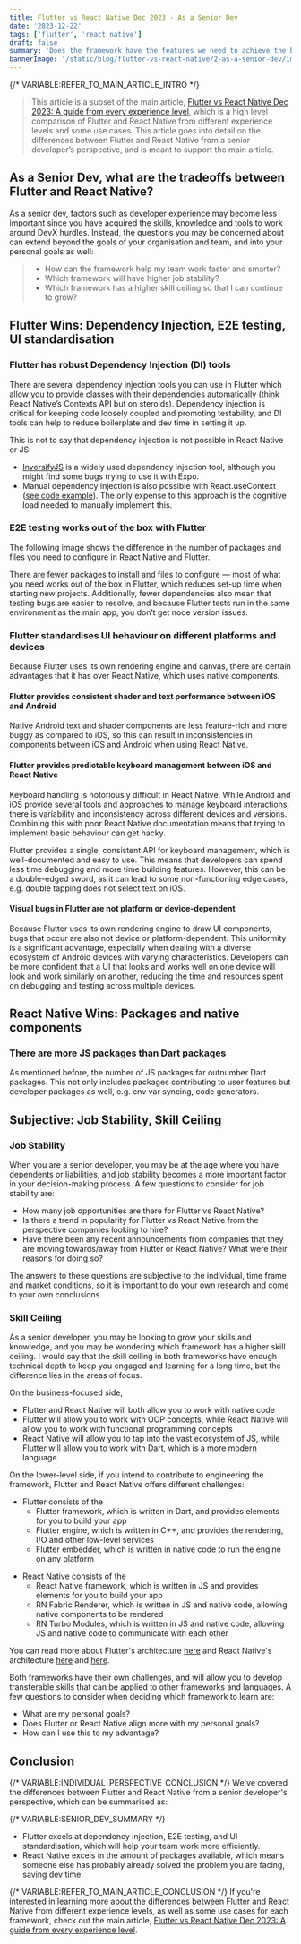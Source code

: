 ```yaml
---
title: Flutter vs React Native Dec 2023 - As a Senior Dev
date: '2023-12-22'
tags: ['flutter', 'react native']
draft: false
summary: 'Does the framework have the features we need to achieve the business goal? What can each framework do to help us achieve the goal with the least amount of resources?'
bannerImage: '/static/blog/flutter-vs-react-native/2-as-a-senior-dev/images/image.png'
---
```


{/* VARIABLE:REFER_TO_MAIN_ARTICLE_INTRO */}
> This article is a subset of the main article, [Flutter vs React Native Dec 2023: A guide from every experience level](../0-main/react-native-vs-flutter.md), which is a high level comparison of Flutter and React Native from different experience levels and some use cases. This article goes into detail on the differences between Flutter and React Native from a senior developer’s perspective, and is meant to support the main article.

## As a Senior Dev, what are the tradeoffs between Flutter and React Native?

As a senior dev, factors such as developer experience may become less important since you have acquired the skills, knowledge and tools to work around DevX hurdles. Instead, the questions you may be concerned about can extend beyond the goals of your organisation and team, and into your personal goals as well:

> - How can the framework help my team work faster and smarter?
> - Which framework will have higher job stability?
> - Which framework has a higher skill ceiling so that I can continue to grow?


## Flutter Wins: Dependency Injection, E2E testing, UI standardisation
### Flutter has robust Dependency Injection (DI) tools

There are several dependency injection tools you can use in Flutter which allow you to provide classes with their dependencies automatically (think React Native’s Contexts API but on steroids). Dependency injection is critical for keeping code loosely coupled and promoting testability, and DI tools can help to reduce boilerplate and dev time in setting it up.

<ImageAtom src="/static/blog/flutter-vs-react-native/2-as-a-senior-dev/images/image-1.png" caption="An example of Dependency Injection in Flutter using injectable, where a roomId (dependency) is resolved to a getter or constant depending on whether env is set to prod or test."/>

This is not to say that dependency injection is not possible in React Native or JS:

- [InversifyJS](https://github.com/inversify/InversifyJS) is a widely used dependency injection tool, although you might find some bugs trying to use it with Expo.
- Manual dependency injection is also possible with React.useContext ([see code example](https://github.com/juskek/app_architecture/blob/main/react-native-android-architecture/src/data/shared-counter/ISharedCounterRepository.ts)). The only expense to this approach is the cognitive load needed to manually implement this.


### E2E testing works out of the box with Flutter

The following image shows the difference in the number of packages and files you need to configure in React Native and Flutter.

<ImageAtom src="/static/blog/flutter-vs-react-native/2-as-a-senior-dev/images/image-2.png" caption="Testing is easier to set up in Flutter"/>

There are fewer packages to install and files to configure — most of what you need works out of the box in Flutter, which reduces set-up time when starting new projects. Additionally, fewer dependencies also mean that testing bugs are easier to resolve, and because Flutter tests run in the same environment as the main app, you don’t get node version issues.

<ImageAtom src="/static/blog/flutter-vs-react-native/2-as-a-senior-dev/images/e2e.gif" caption="Example of E2E tests on Flutter running interactively between multiple devices"/>

### Flutter standardises UI behaviour on different platforms and devices

Because Flutter uses its own rendering engine and canvas, there are certain advantages that it has over React Native, which uses native components.

#### Flutter provides consistent shader and text performance between iOS and Android

Native Android text and shader components are less feature-rich and more buggy as compared to iOS, so this can result in inconsistencies in components between iOS and Android when using React Native.

#### Flutter provides predictable keyboard management between iOS and React Native

Keyboard handling is notoriously difficult in React Native. While Android and iOS provide several tools and approaches to manage keyboard interactions, there is variability and inconsistency across different devices and versions. Combining this with poor React Native documentation means that trying to implement basic behaviour can get hacky.

Flutter provides a single, consistent API for keyboard management, which is well-documented and easy to use. This means that developers can spend less time debugging and more time building features. However, this can be a double-edged sword, as it can lead to some non-functioning edge cases, e.g. double tapping does not select text on iOS.

#### Visual bugs in Flutter are not platform or device-dependent

Because Flutter uses its own rendering engine to draw UI components, bugs that occur are also not device or platform-dependent. This uniformity is a significant advantage, especially when dealing with a diverse ecosystem of Android devices with varying characteristics. Developers can be more confident that a UI that looks and works well on one device will look and work similarly on another, reducing the time and resources spent on debugging and testing across multiple devices.

## React Native Wins: Packages and native components
### There are more JS packages than Dart packages

As mentioned before, the number of JS packages far outnumber Dart packages. This not only includes packages contributing to user features but developer packages as well, e.g. env var syncing, code generators.

## Subjective: Job Stability, Skill Ceiling

### Job Stability
When you are a senior developer, you may be at the age where you have dependents or liabilities, and job stability becomes a more important factor in your decision-making process. A few questions to consider for job stability are:
- How many job opportunities are there for Flutter vs React Native?
- Is there a trend in popularity for Flutter vs React Native from the perspective companies looking to hire?
- Have there been any recent announcements from companies that they are moving towards/away from Flutter or React Native? What were their reasons for doing so?

The answers to these questions are subjective to the individual, time frame and market conditions, so it is important to do your own research and come to your own conclusions.

### Skill Ceiling

As a senior developer, you may be looking to grow your skills and knowledge, and you may be wondering which framework has a higher skill ceiling. I would say that the skill ceiling in both frameworks have enough technical depth to keep you engaged and learning for a long time, but the difference lies in the areas of focus.

On the business-focused side, 
- Flutter and React Native will both allow you to work with native code
- Flutter will allow you to work with OOP concepts, while React Native will allow you to work with functional programming concepts
- React Native will allow you to tap into the vast ecosystem of JS, while Flutter will allow you to work with Dart, which is a more modern language

On the lower-level side, if you intend to contribute to engineering the framework, Flutter and React Native offers different challenges:

- Flutter consists of the 
  - Flutter framework, which is written in Dart, and provides elements for you to build your app
  - Flutter engine, which is written in C++, and provides the rendering, I/O and other low-level services
  - Flutter embedder, which is written in native code to run the engine on any platform

<ImageAtom src="/static/blog/flutter-vs-react-native/2-as-a-senior-dev/images/flutter_archi.png" caption="Flutter Architecture" source="https://docs.flutter.dev/resources/architectural-overview"/>

- React Native consists of the
  - React Native framework, which is written in JS and provides elements for you to build your app
  - RN Fabric Renderer, which is written in JS and native code, allowing native components to be rendered
  - RN Turbo Modules, which is written in JS and native code, allowing JS and native code to communicate with each other

<ImageAtom src="/static/blog/flutter-vs-react-native/2-as-a-senior-dev/images/rn_archi.avif" caption="React Native Architecture" source="https://formidable.com/blog/2019/lean-core-part-4/"/>

You can read more about Flutter's architecture [here](https://docs.flutter.dev/resources/architectural-overview) and React Native's architecture [here](https://reactnative.dev/docs/next/the-new-architecture/landing-page) and [here](https://formidable.com/blog/2019/lean-core-part-4/).

Both frameworks have their own challenges, and will allow you to develop transferable skills that can be applied to other frameworks and languages. A few questions to consider when deciding which framework to learn are:
- What are my personal goals? 
- Does Flutter or React Native align more with my personal goals? 
- How can I use this to my advantage?

## Conclusion
{/* VARIABLE:INDIVIDUAL_PERSPECTIVE_CONCLUSION */}
We've covered the differences between Flutter and React Native from a senior developer's perspective, which can be summarised as:

{/* VARIABLE:SENIOR_DEV_SUMMARY */}
- Flutter excels at dependency injection, E2E testing, and UI standardisation, which will help your team work more efficiently.
- React Native excels in the amount of packages available, which means someone else has probably already solved the problem you are facing, saving dev time.

{/* VARIABLE:REFER_TO_MAIN_ARTICLE_CONCLUSION */}
If you're interested in learning more about the differences between Flutter and React Native from different experience levels, as well as some use cases for each framework, check out the main article, [Flutter vs React Native Dec 2023: A guide from every experience level](../0-main/react-native-vs-flutter.md).

